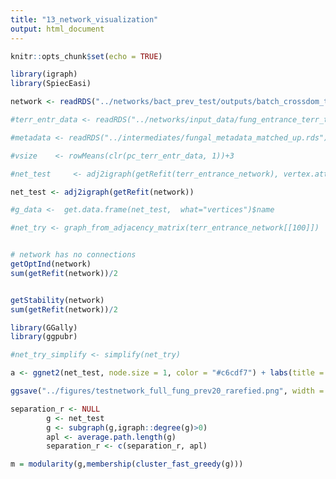 ```yaml
---
title: "13_network_visualization"
output: html_document
---
```


```r
knitr::opts_chunk$set(echo = TRUE)
```

```r
library(igraph)
library(SpiecEasi)
```

```r
network <- readRDS("../networks/bact_prev_test/outputs/batch_crossdom_test_prev50.rds")

#terr_entr_data <- readRDS("../networks/input_data/fung_entrance_terr_top1000_allempos_in_site_entrance.rds")

#metadata <- readRDS("../intermediates/fungal_metadata_matched_up.rds")

```

```r
#vsize    <- rowMeans(clr(pc_terr_entr_data, 1))+3

#net_test     <- adj2igraph(getRefit(terr_entrance_network), vertex.attr=list(name=rownames(terr_entr_data)))

net_test <- adj2igraph(getRefit(network))

#g_data <-  get.data.frame(net_test,  what="vertices")$name

#net_try <- graph_from_adjacency_matrix(terr_entrance_network[[100]])


# network has no connections
getOptInd(network)
sum(getRefit(network))/2


getStability(network)
sum(getRefit(network))/2

```

```r
library(GGally)
library(ggpubr)

#net_try_simplify <- simplify(net_try)

a <- ggnet2(net_test, node.size = 1, color = "#c6cdf7") + labs(title = "Cross domain, 50% prevalence", subtitle = "Batch")

ggsave("../figures/testnetwork_full_fung_prev20_rarefied.png", width = 7, height = 6)

```


```r
separation_r <- NULL
        g <- net_test
        g <- subgraph(g,igraph::degree(g)>0)
        apl <- average.path.length(g)
        separation_r <- c(separation_r, apl)

m = modularity(g,membership(cluster_fast_greedy(g)))

```








